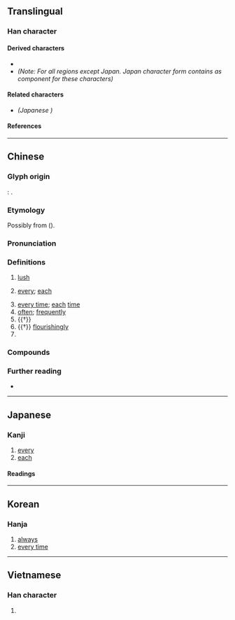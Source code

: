 {{also|毎}}
{{character info}}
==Translingual==
{{stroke order|strokes=7}}
{{ja-forms|[[毎]]|每|每}}

===Han character===
{{Han char|rn=80|rad=毋|as=03|sn=7|four=80507|canj=OWYI|ids=⿱𠂉母}}

====Derived characters====
* {{l|mul|[[𠳨]], [[㙁]], [[娒]], [[挴]], [[𤞦]], [[晦]], [[脢]], [[烸]], [[𤙩]], [[珻]], [[畮]], [[䀲]], [[𬑲]], [[𬒐]], [[䊈]], [[䋦]]([[𫄩]]), [[𧋟]], [[誨]]([[诲]]), [[踇]], [[酶]], [[鋂]], [[䩈]], [[𩊱]], [[䱕]], [[黣]], [[𠜮]], [[勄]], [[𠧩]], [[䋣]], [[毓]], [[緐]], [[莓]], [[䍙]], [[痗]], [[𫂂]], [[霉]], [[𫵾]], [[𢙽]], [[𣒫]]}}
* <big>{{l|mul|sc=Hani|[[侮]], [[悔]], [[海]], [[梅]], [[敏]]}}</big> ''(Note: For all regions except Japan. Japan character form contains <font size=5>{{l|mul|毎}}</font> as component for these characters)''

====Related characters====
* <font size=5>{{l|mul|[[毎]]}}</font> ''(Japanese {{w|shinjitai}})''

====References====
{{Han ref|kx=0589.020|dkj=16725|dj=0981.030|hdz=42381.020|uh=6BCF}}

----

==Chinese==
{{zh-forms}}

===Glyph origin===
{{Han etym}}
''{{w|Shuowen}}'': {{Han compound|屮|母|ls=psc|c1=s|c2=p}}.

===Etymology===
Possibly from {{der|zh|mkh-pro|*muuj||cardinal number one}} ({{zh-ref|Schuessler, 2007}}).

===Pronunciation===
{{zh-pron
|m=měi
|dg=мый2
|c=mui5
|h=pfs=mî
|md=muōi
|mn=xm,qz,tw:múi/zz:bóe
|mn-t=muê2
|w=3me,2'me
|mc=y
|oc=y
|ma=y
|cat=pron,adv,pn
}}

===Definitions===
{{zh-hanzi}}

# {{zh-obsolete}} [[lush]]
# [[every]]; [[each]]
#: {{zh-x|每日|every day; daily}}
#: {{zh-x|每次|every time}}
# [[every time]]; [[each]] [[time]]
# [[often]]; [[frequently]]
# {{†}} {{zh-alt-form|們|''[[plural]] [[marker]]''}}
# {{†}} [[flourishingly]]
# {{surname|zh}}

===Compounds===
{{zh-der|咱每|俺每|每戰皆北|每朝逐日|每隔|每日逐朝|每夜|我每|每日|每逢|每況愈下|每回|每次|每朝每日|每下愈況|每天|每人|每當|每每|每年|每常間|每位|每事問|每戰必勝|每飯不忘|每常|逐朝每日}}

===Further reading===
* {{thcwd|3290}}

{{zh-cat|Beginning|Elementary}}

----

==Japanese==
{{ja-kanji forms|毎|每}}

===Kanji===
{{ja-kanji|grade=|rs=毋03|shin=毎}}

# [[every]]
# [[each]]

====Readings====
{{ja-readings
|on=まい, ばい
|kun=つね-
}}

----

==Korean==

===Hanja===
{{ko-hanja|hangeul=매}}

# [[always]]
# [[every time]]

----

==Vietnamese==

===Han character===
{{vi-hantu|[[mỗi]], [[mọi]], [[mủi]]|rs=毋03}}

# {{rfdef|vi|sort=毋03}}